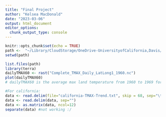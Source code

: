 ```yaml
---
title: "Final Project"
author: "Kelsea MacDonald"
date: "2023-03-06"
output: html_document
editor_options: 
  chunk_output_type: console
---
```


```r
knitr::opts_chunk$set(echo = TRUE)
path <-  "~/Library/CloudStorage/OneDrive-UniversityofCalifornia,Davis/ESP106/esp106-kelsea_macdonald/final project"
setwd(path)
```

```r
list.files(path)
library(terra)
dailyTMAX60 <- rast("Complete_TMAX_Daily_LatLong1_1960.nc")
plot(dailyTMAX60)
# dailyTMAX60 is the average max land temperature from 1960 to 1969 for the whole world
```
```r
#For california:
data <- read.delim(file="california-TMAX-Trend.txt", skip = 68, sep="\t", quote="", comment.char="")
data <- read.delim(data, sep="")
data <- as.matrix(data, ncol=12)
separate(data) #not working :/
```

